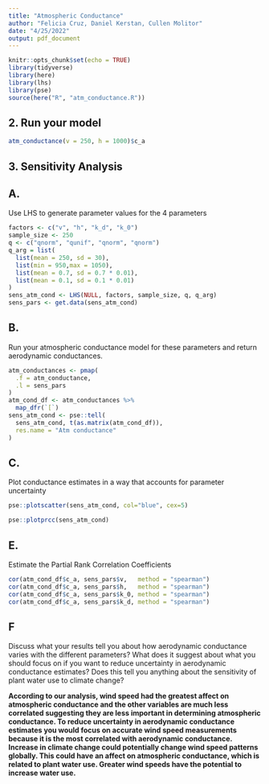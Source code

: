```yaml
---
title: "Atmospheric Conductance"
author: "Felicia Cruz, Daniel Kerstan, Cullen Molitor"
date: "4/25/2022"
output: pdf_document
---
```


```r
knitr::opts_chunk$set(echo = TRUE)
library(tidyverse)
library(here)
library(lhs)
library(pse)
source(here("R", "atm_conductance.R"))
```

## 2. Run your model 
```r
atm_conductance(v = 250, h = 1000)$c_a
```

## 3. Sensitivity Analysis

## A. 
Use LHS to generate parameter values for the 4 parameters
```r
factors <- c("v", "h", "k_d", "k_0")
sample_size <- 250
q <- c("qnorm", "qunif", "qnorm", "qnorm")
q_arg = list(
  list(mean = 250, sd = 30),
  list(min = 950,max = 1050),
  list(mean = 0.7, sd = 0.7 * 0.01),
  list(mean = 0.1, sd = 0.1 * 0.01)
)
sens_atm_cond <- LHS(NULL, factors, sample_size, q, q_arg)
sens_pars <- get.data(sens_atm_cond)
```

## B. 
Run your atmospheric conductance model for these parameters and return aerodynamic conductances.
```r
atm_conductances <- pmap(
  .f = atm_conductance,
  .l = sens_pars
)
atm_cond_df <- atm_conductances %>% 
  map_dfr(`[`)
sens_atm_cond <- pse::tell(
  sens_atm_cond, t(as.matrix(atm_cond_df)),
  res.name = "Atm conductance"
)
```

## C. 
Plot conductance estimates in a way that accounts for parameter uncertainty
```r
pse::plotscatter(sens_atm_cond, col="blue", cex=5)
```

```r
pse::plotprcc(sens_atm_cond)
```

##  E. 
Estimate the Partial Rank Correlation Coefficients
```r
cor(atm_cond_df$c_a, sens_pars$v,   method = "spearman")
cor(atm_cond_df$c_a, sens_pars$h,   method = "spearman")
cor(atm_cond_df$c_a, sens_pars$k_0, method = "spearman")
cor(atm_cond_df$c_a, sens_pars$k_d, method = "spearman")
```

## F  
Discuss what your results tell you about how aerodynamic conductance varies with the different parameters? What does it suggest about what you should focus on if you want to reduce uncertainty in aerodynamic conductance estimates? Does this tell you anything about the sensitivity of plant water use to climate change?

**According to our analysis, wind speed had the greatest affect on atmospheric conductance and the other variables are much less correlated suggesting they are less important in determining atmospheric conductance. To reduce uncertainty in aerodynamic conductance estimates you would focus on accurate wind speed measurements because it is the most correlated with aerodynamic conductance. Increase in climate change could potentially change wind speed patterns globally. This could have an affect on atmospheric conductance, which is related to plant water use. Greater wind speeds have the potential to increase water use.** 
